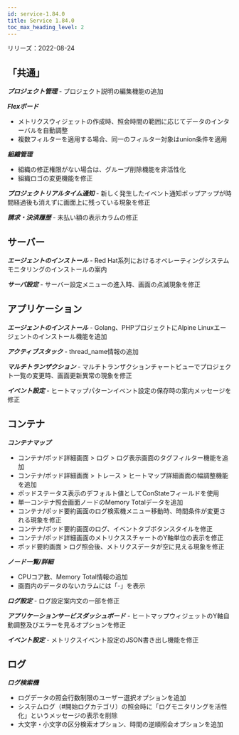 ```yaml
---
id: service-1.84.0
title: Service 1.84.0
toc_max_heading_level: 2
---
```



リリーズ：2022-08-24

## 「共通」

**_プロジェクト管理_** - プロジェクト説明の編集機能の追加

**_Flexボード_**

-   メトリクスウィジェットの作成時、照会時間の範囲に応じてデータのインターバルを自動調整
-   複数フィルターを適用する場合、同一のフィルター対象はunion条件を適用

**_組織管理_**

-   組織の修正権限がない場合は、グループ削除機能を非活性化
-   組織ロゴの変更機能を修正

**_プロジェクトリアルタイム通知_** - 新しく発生したイベント通知ポップアップが時間経過後も消えずに画面上に残っている現象を修正

**_請求・決済履歴_** - 未払い額の表示カラムの修正

## サーバー

**_エージェントのインストール_** - Red Hat系列におけるオペレーティングシステムモニタリングのインストールの案内

**_サーバ設定_** - サーバー設定メニューの進入時、画面の点滅現象を修正

## アプリケーション

**_エージェントのインストール_** - Golang、PHPプロジェクトにAlpine Linuxエージェントのインストール機能を追加

**_アクティブスタック_** - thread_name情報の追加

**_マルチトランザクション_** - マルチトランザクションチャートビューでプロジェクト一覧の変更時、画面更新異常の現象を修正

**_イベント設定_** - ヒートマップパターンイベント設定の保存時の案内メッセージを修正

## コンテナ

**_コンテナマップ_**

-   コンテナ/ポッド詳細画面 > ログ > ログ表示画面のタグフィルター機能を追加
-   コンテナ/ポッド詳細画面 > トレース > ヒートマップ詳細画面の幅調整機能を追加
-   ポッドステータス表示のデフォルト値としてConStateフィールドを使用
-   単一コンテナ照会画面ノードのMemory Totalデータを追加
-   コンテナ/ポッド要約画面のログ検索機メニュー移動時、時間条件が変更される現象を修正
-   コンテナ/ポッド要約画面のログ、イベントタブボタンスタイルを修正
-   コンテナ/ポッド詳細画面のメトリクススチャートのY軸単位の表示を修正
-   ポッド要約画面 > ログ照会後、メトリクスデータが空に見える現象を修正

**_ノード一覧/詳細_** 

-   CPUコア数、Memory Total情報の追加
-   画面内のデータのないカラムには「-」を表示

**_ログ設定_** - ログ設定案内文の一部を修正

**_アプリケーションサービスダッシュボード_** - ヒートマップウィジェットのY軸自動調整及びエラーを見るオプションを修正

**_イベント設定_** - メトリクスイベント設定のJSON書き出し機能を修正 

## ログ

**_ログ検索機_**

-   ログデータの照会行数制限のユーザー選択オプションを追加 
-   システムログ（#開始ログカテゴリ）の照会時に「ログモニタリングを活性化」というメッセージの表示を削除
-   大文字・小文字の区分検索オプション、時間の逆順照会オプションを追加

